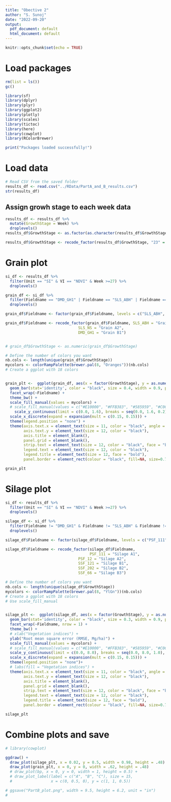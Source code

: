 ```yaml
---
title: "Obective 2"
author: "S. Sunoj"
date: "2022-09-20"
output:
  pdf_document: default
  html_document: default
---
```


```r
knitr::opts_chunk$set(echo = TRUE)
```

# Load packages
```r

rm(list = ls())
gc()

library(sf)
library(dplyr)
library(plyr)
library(ggplot2)
library(plotly)
library(scales)
library(tictoc)
library(here)
library(cowplot)
library(RColorBrewer)

print("Packages loaded successfully!")

```

# Load data
```r
# Read CSV from the saved folder
results_df <- read.csv("../RData/PartA_and_B_results.csv")
str(results_df)
```

## Assign growh stage to each week data
```r
results_df <- results_df %>% 
  mutate(GrowthStage = Week) %>% 
  droplevels()
results_df$GrowthStage <- as.factor(as.character(results_df$GrowthStage))

results_df$GrowthStage <- recode_factor(results_df$GrowthStage, "23" = "V1", "24" = "V2", "25" = "V3", "26" = "V4", "27" = "V6", "28" = "V8", "29" = "V9", "30" = "V10", "31" = "V12", "32" = "R1", "33" = "R2", "34" = "R3", "35" = "R4", "38" = "R6")

```


# Grain plot
```r

si_df <- results_df %>% 
  filter(Unit == "SI" & VI == "NDVI" & Week >=27) %>% 
  droplevels()

grain_df <- si_df %>% 
  filter(Fieldname == "DMD_GH1" | Fieldname == "SLS_ABH" | Fieldname == "SLS_NS") %>%
  droplevels()

grain_df$Fieldname <- factor(grain_df$Fieldname, levels = c("SLS_ABH", "SLS_NS", "DMD_GH1"))

grain_df$Fieldname <- recode_factor(grain_df$Fieldname, SLS_ABH = "Grain A1", 
                                SLS_NS = "Grain A2", 
                                DMD_GH1 = "Grain B1")


# grain_df$GrowthStage <- as.numeric(grain_df$GrowthStage)

# Define the number of colors you want
nb.cols <- length(unique(grain_df$GrowthStage))
mycolors <- colorRampPalette(brewer.pal(8, "Oranges"))(nb.cols)
# Create a ggplot with 18 colors 


grain_plt <-  ggplot(grain_df, aes(x = factor(GrowthStage), y = as.numeric(RMSE), fill = factor(GrowthStage))) + 
  geom_bar(stat='identity', color = "black", size = 0.4, width = 0.9, position = position_dodge(0.4)) + 
  facet_wrap(~Fieldname) +
  theme_bw() + 
  scale_fill_manual(values = mycolors) +
  # scale_fill_manual(values = c("#E10000", "#FFB383", "#585959", "#C0C0C0", "#00A210", "#9BE186", "#8FAADC")) +
    scale_y_continuous(limit = c(0.0, 1.6), breaks = seq(0.0, 1.6, 0.2), expand = expansion(mult = c(0, 0.02))) +   
  scale_x_discrete(expand = expansion(mult = c(0.15, 0.15))) +
  theme(legend.position = "none") +
  theme(axis.text.x = element_text(size = 11, color = "black", angle = 90, vjust = 0.5, hjust = 1),
        axis.text.y = element_text(size = 12, color = "black"),
        axis.title = element_blank(),
        panel.grid = element_blank(),
        strip.text = element_text(size = 12, color = "black", face = "bold"),
        legend.text = element_text(size = 12, color = "black"),
        legend.title = element_text(size = 12, face = "bold"),
        panel.border = element_rect(colour = "black", fill=NA, size=0.75))

grain_plt

```

# Silage plot
```r
si_df <- results_df %>% 
  filter(Unit == "SI" & VI == "NDVI" & Week >=27) %>% 
  droplevels()

silage_df <- si_df %>% 
  filter(Fieldname != "DMD_GH1" & Fieldname != "SLS_ABH" & Fieldname != "SLS_NS") %>%
  droplevels()

silage_df$Fieldname <- factor(silage_df$Fieldname, levels = c("PSF_111", "PSF_12", "SSF_121", "SSF_202", "SSF_66"))

silage_df$Fieldname <- recode_factor(silage_df$Fieldname, 
                                     PSF_111 = "Silage A1", 
                                PSF_12 = "Silage A2", 
                                SSF_121 = "Silage B1",
                                SSF_202 = "Silage B2",
                                SSF_66 = "Silage B3")

# Define the number of colors you want
nb.cols <- length(unique(silage_df$GrowthStage))
mycolors <- colorRampPalette(brewer.pal(8, "YlGn"))(nb.cols)
# Create a ggplot with 18 colors 
# Use scale_fill_manual


silage_plt <-  ggplot(silage_df, aes(x = factor(GrowthStage), y = as.numeric(RMSE), fill = factor(GrowthStage))) + 
  geom_bar(stat='identity', color = "black", size = 0.3, width = 0.9, position = position_dodge(0.4)) + 
  facet_wrap(~Fieldname, nrow = 1) +
  theme_bw() + 
  # xlab("Vegetation indices") + 
  ylab("Root mean square error (RMSE, Mg/ha)") +
  scale_fill_manual(values = mycolors) +
  # scale_fill_manual(values = c("#E10000", "#FFB383", "#585959", "#C0C0C0", "#00A210", "#9BE186", "#8FAADC")) +
  scale_y_continuous(limit = c(0.0, 8.0), breaks = seq(0.0, 8.0, 1.0), expand = expansion(mult = c(0, 0.02))) + 
  scale_x_discrete(expand = expansion(mult = c(0.15, 0.15))) + 
  theme(legend.position = "none")+
  # labs(fill = "Vegetation indices") + 
  theme(axis.text.x = element_text(size = 11, color = "black", angle = 90, vjust = 0.5, hjust = 1),
        axis.text.y = element_text(size = 12, color = "black"),
        axis.title = element_blank(),
        panel.grid = element_blank(),
        strip.text = element_text(size = 12, color = "black", face = "bold"), 
        legend.text = element_text(size = 12, color = "black"), 
        legend.title = element_text(size = 12, face = "bold"), 
        panel.border = element_rect(colour = "black", fill=NA, size=0.75))

silage_plt

```


# Combine plots and save
```r
# library(cowplot)

ggdraw() +
  draw_plot(silage_plt, x = 0.02, y = 0.5, width = 0.98, height = .48) +
  draw_plot(grain_plt, x = 0, y = 0, width = .62, height = .48)
  # draw_plot(bp, x = 0, y = 0, width = 1, height = 0.5) +
  # draw_plot_label(label = c("A", "B", "C"), size = 15,
  #                 x = c(0, 0.5, 0), y = c(1, 1, 0.5))

# ggsave("PartB_plot.png", width = 9.5, height = 6.2, unit = "in")
# 
```



